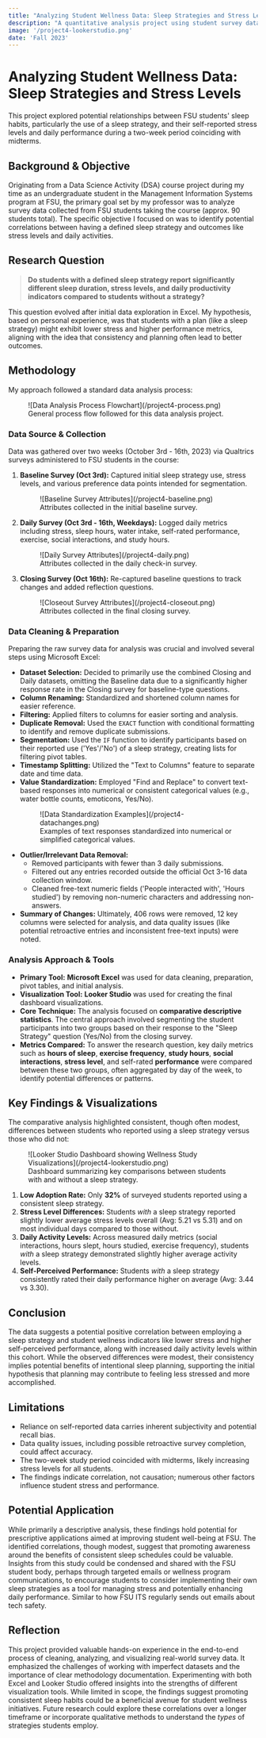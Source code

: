 ```yaml
---
title: "Analyzing Student Wellness Data: Sleep Strategies and Stress Levels"
description: "A quantitative analysis project using student survey data to identify correlations between sleep habits, stress levels, and daily performance metrics."
image: '/project4-lookerstudio.png'
date: 'Fall 2023'
---
```


# Analyzing Student Wellness Data: Sleep Strategies and Stress Levels

This project explored potential relationships between FSU students' sleep habits, particularly the use of a sleep strategy, and their self-reported stress levels and daily performance during a two-week period coinciding with midterms.

## Background & Objective

Originating from a Data Science Activity (DSA) course project during my time as an undergraduate student in the Management Information Systems program at FSU, the primary goal set by my professor was to analyze survey data collected from FSU students taking the course (approx. 90 students total). The specific objective I focused on was to identify potential correlations between having a defined sleep strategy and outcomes like stress levels and daily activities.

## Research Question

> **Do students with a defined sleep strategy report significantly different sleep duration, stress levels, and daily productivity indicators compared to students without a strategy?**

This question evolved after initial data exploration in Excel. My hypothesis, based on personal experience, was that students with a plan (like a sleep strategy) might exhibit lower stress and higher performance metrics, aligning with the idea that consistency and planning often lead to better outcomes.

## Methodology

My approach followed a standard data analysis process:

<figure class="flex justify-center my-4">
  ![Data Analysis Process Flowchart](/project4-process.png)
  <figcaption class="text-sm text-zinc-600 dark:text-zinc-400 text-center mt-2 mb-4">General process flow followed for this data analysis project.</figcaption>
</figure>

### Data Source & Collection
Data was gathered over two weeks (October 3rd - 16th, 2023) via Qualtrics surveys administered to FSU students in the course:

1.  **Baseline Survey (Oct 3rd):** Captured initial sleep strategy use, stress levels, and various preference data points intended for segmentation.
    <figure class="flex justify-center my-4">
      ![Baseline Survey Attributes](/project4-baseline.png)
      <figcaption class="text-sm text-zinc-600 dark:text-zinc-400 text-center mt-2 mb-4">Attributes collected in the initial baseline survey.</figcaption>
    </figure>

2.  **Daily Survey (Oct 3rd - 16th, Weekdays):** Logged daily metrics including stress, sleep hours, water intake, self-rated performance, exercise, social interactions, and study hours.
    <figure class="flex justify-center my-4">
      ![Daily Survey Attributes](/project4-daily.png)
      <figcaption class="text-sm text-zinc-600 dark:text-zinc-400 text-center mt-2 mb-4">Attributes collected in the daily check-in survey.</figcaption>
    </figure>

3.  **Closing Survey (Oct 16th):** Re-captured baseline questions to track changes and added reflection questions.
    <figure class="flex justify-center my-4">
      ![Closeout Survey Attributes](/project4-closeout.png)
      <figcaption class="text-sm text-zinc-600 dark:text-zinc-400 text-center mt-2 mb-4">Attributes collected in the final closing survey.</figcaption>
    </figure>

### Data Cleaning & Preparation
Preparing the raw survey data for analysis was crucial and involved several steps using Microsoft Excel:
* **Dataset Selection:** Decided to primarily use the combined Closing and Daily datasets, omitting the Baseline data due to a significantly higher response rate in the Closing survey for baseline-type questions.
* **Column Renaming:** Standardized and shortened column names for easier reference.
* **Filtering:** Applied filters to columns for easier sorting and analysis.
* **Duplicate Removal:** Used the `EXACT` function with conditional formatting to identify and remove duplicate submissions.
* **Segmentation:** Used the `IF` function to identify participants based on their reported use ('Yes'/'No') of a sleep strategy, creating lists for filtering pivot tables.
* **Timestamp Splitting:** Utilized the "Text to Columns" feature to separate date and time data.
* **Value Standardization:** Employed "Find and Replace" to convert text-based responses into numerical or consistent categorical values (e.g., water bottle counts, emoticons, Yes/No).
    <figure class="flex justify-center my-4">
      ![Data Standardization Examples](/project4-datachanges.png)
      <figcaption class="text-sm text-zinc-600 dark:text-zinc-400 text-center mt-2 mb-4">Examples of text responses standardized into numerical or simplified categorical values.</figcaption>
    </figure>
* **Outlier/Irrelevant Data Removal:**
    * Removed participants with fewer than 3 daily submissions.
    * Filtered out any entries recorded outside the official Oct 3-16 data collection window.
    * Cleaned free-text numeric fields ('People interacted with', 'Hours studied') by removing non-numeric characters and addressing non-answers.
* **Summary of Changes:** Ultimately, 406 rows were removed, 12 key columns were selected for analysis, and data quality issues (like potential retroactive entries and inconsistent free-text inputs) were noted.

### Analysis Approach & Tools
* **Primary Tool:** **Microsoft Excel** was used for data cleaning, preparation, pivot tables, and initial analysis.
* **Visualization Tool:** **Looker Studio** was used for creating the final dashboard visualizations.
* **Core Technique:** The analysis focused on **comparative descriptive statistics**. The central approach involved segmenting the student participants into two groups based on their response to the "Sleep Strategy" question (Yes/No) from the closing survey.
* **Metrics Compared:** To answer the research question, key daily metrics such as **hours of sleep**, **exercise frequency**, **study hours**, **social interactions**, **stress level**, and self-rated **performance** were compared between these two groups, often aggregated by day of the week, to identify potential differences or patterns.

## Key Findings & Visualizations

The comparative analysis highlighted consistent, though often modest, differences between students who reported using a sleep strategy versus those who did not:

<figure class="flex justify-center my-4">
  ![Looker Studio Dashboard showing Wellness Study Visualizations](/project4-lookerstudio.png)
  <figcaption class="text-sm text-zinc-600 dark:text-zinc-400 text-center mt-2 mb-4">Dashboard summarizing key comparisons between students with and without a sleep strategy.</figcaption>
</figure>

1.  **Low Adoption Rate:** Only **32%** of surveyed students reported using a consistent sleep strategy.
2.  **Stress Level Differences:** Students *with* a sleep strategy reported slightly lower average stress levels overall (Avg: 5.21 vs 5.31) and on most individual days compared to those without.
3.  **Daily Activity Levels:** Across measured daily metrics (social interactions, hours slept, hours studied, exercise frequency), students *with* a sleep strategy demonstrated slightly higher average activity levels.
4.  **Self-Perceived Performance:** Students *with* a sleep strategy consistently rated their daily performance higher on average (Avg: 3.44 vs 3.30).

## Conclusion

The data suggests a potential positive correlation between employing a sleep strategy and student wellness indicators like lower stress and higher self-perceived performance, along with increased daily activity levels within this cohort. While the observed differences were modest, their consistency implies potential benefits of intentional sleep planning, supporting the initial hypothesis that planning may contribute to feeling less stressed and more accomplished.

## Limitations

* Reliance on self-reported data carries inherent subjectivity and potential recall bias.
* Data quality issues, including possible retroactive survey completion, could affect accuracy.
* The two-week study period coincided with midterms, likely increasing stress levels for all students.
* The findings indicate correlation, not causation; numerous other factors influence student stress and performance.

## Potential Application

While primarily a descriptive analysis, these findings hold potential for prescriptive applications aimed at improving student well-being at FSU. The identified correlations, though modest, suggest that promoting awareness around the benefits of consistent sleep schedules could be valuable. Insights from this study could be condensed and shared with the FSU student body, perhaps through targeted emails or wellness program communications, to encourage students to consider implementing their own sleep strategies as a tool for managing stress and potentially enhancing daily performance. Similar to how FSU ITS regularly sends out emails about tech safety.

## Reflection

This project provided valuable hands-on experience in the end-to-end process of cleaning, analyzing, and visualizing real-world survey data. It emphasized the challenges of working with imperfect datasets and the importance of clear methodology documentation. Experimenting with both Excel and Looker Studio offered insights into the strengths of different visualization tools. While limited in scope, the findings suggest promoting consistent sleep habits could be a beneficial avenue for student wellness initiatives. Future research could explore these correlations over a longer timeframe or incorporate qualitative methods to understand the *types* of strategies students employ.